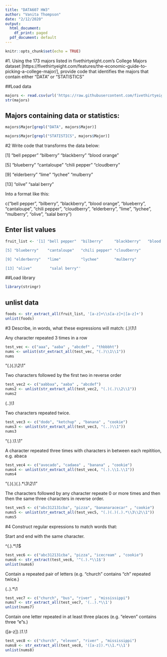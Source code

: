 ---
title: "DATA607 HW3"
author: "Vanita Thompson"
date: "2/12/2020"
output:
  html_document:
    df_print: paged
  pdf_document: default
---

```{r setup, include=FALSE}
knitr::opts_chunk$set(echo = TRUE)
```

#1. Using the 173 majors listed in fivethirtyeight.com’s College Majors dataset [https://fivethirtyeight.com/features/the-economic-guide-to-picking-a-college-major/], provide code that identifies the majors that contain either "DATA" or "STATISTICS"

##Load data

```{r}
majors <- read.csv(url('https://raw.githubusercontent.com/fivethirtyeight/data/master/college-majors/majors-list.csv'), stringsAsFactors = F)
str(majors)
```

## Majors containing data or statistics:

```{r}
majors$Major[grepl("DATA", majors$Major)]
```

```{r}
majors$Major[grepl("STATISTICS", majors$Major)]
```

#2 Write code that transforms the data below:

[1] "bell pepper"  "bilberry"     "blackberry"   "blood orange"

[5] "blueberry"    "cantaloupe"   "chili pepper" "cloudberry"  

[9] "elderberry"   "lime"         "lychee"       "mulberry"    

[13] "olive"        "salal berry"

Into a format like this:

c("bell pepper", "bilberry", "blackberry", "blood orange", "blueberry", "cantaloupe", "chili pepper", "cloudberry", "elderberry", "lime", "lychee", "mulberry", "olive", "salal berry")

## Enter list values

```{r}
fruit_list <- '[1] "bell pepper"  "bilberry"     "blackberry"   "blood orange"

[5] "blueberry"    "cantaloupe"   "chili pepper" "cloudberry"  

[9] "elderberry"   "lime"         "lychee"       "mulberry"    

[13] "olive"        "salal berry"'
```

##Load library

```{r}
library(stringr)
```

## unlist data

```{r}
foods <- str_extract_all(fruit_list, '[a-z]+\\s[a-z]+|[a-z]+')
unlist(foods)
```

#3 Describe, in words, what these expressions will match:
(.)\1\1

Any character repeated 3 times in a row 

```{r}
test_vec <- c("aaa", "aaba" , "abcdef" , "thbbbht")
nums <- unlist(str_extract_all(test_vec, "(.)\\1\\1"))
nums
```


“(.)(.)\\2\\1”

Two characters followed by the first two in reverse order

```{r} 
test_vec2 <- c("aabbaa", "aaba" , "abcdef")
nums2 <- unlist(str_extract_all(test_vec2, "(.)(.)\\2\\1"))
nums2
```

(..)\1

Two characters repeated twice.

```{r}
test_vec3 <- c("dodo", "ketchup" , "banana" , "cookie")
nums3 <- unlist(str_extract_all(test_vec3, "(..)\\1"))
nums3
```


“(.).\\1.\\1”

A character repeated three times with characters in between each repitition, e.g. abaca

```{r}
test_vec4 <- c("avocado", "cadaea" , "banana" , "cookie")
nums4 <- unlist(str_extract_all(test_vec4, "(.).\\1.\\1"))
nums4
```


"(.)(.)(.).*\\3\\2\\1"

The characters followed by any character repeate 0 or more times and then then the same three characters in reverse order.

```{r}
test_vec5 <- c("abc312131cba", "pizza", "bananaracecar" , "cookie")
nums5 <- unlist(str_extract_all(test_vec5, "(.)(.)(.).*\\3\\2\\1"))
nums5
```

#4 Construct regular expressions to match words that:

Start and end with the same character.

^(.).*\\1$

```{r}
test_vec6 <- c("abc312131cba", "pizza", "icecream" , "cookie")
nums6 <- str_extract(test_vec6, '^(.).*\\1$')
unlist(nums6)
```

 
Contain a repeated pair of letters (e.g. “church” contains “ch” repeated twice.)

(..).*\\1

```{r}
test_vec7 <- c("church", "bus", "river" , "mississippi")
nums7 <- str_extract_all(test_vec7, '(..).*\\1')
unlist(nums7)
```


Contain one letter repeated in at least three places (e.g. “eleven” contains three “e”s.)

([a-z]).*\\1.*\\1

```{r}
test_vec8 <- c("church", "eleven", "river" , "mississippi")
nums8 <- str_extract_all(test_vec8, '([a-z]).*\\1.*\\1')
unlist(nums8)
```


